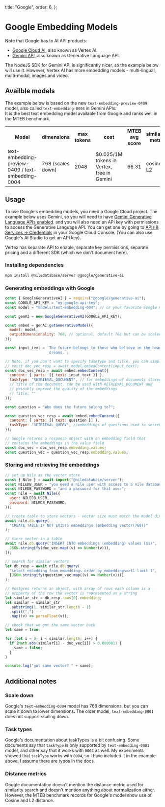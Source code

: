   title: "Google",
  order: 6,
};

# Google Embedding Models

Note that Google has to AI API products:

- [Google Cloud AI](https://cloud.google.com/ai-platform), also known as Vertex AI.
- [Gemini API](https://ai.google.dev/gemini-api/docs), also known as Generative Language API.

The NodeJS SDK for Gemini API is significantly nicer, so the example below will use it.
However, Vertex AI has more embedding models - multi-lingual, multi-modal, images and video.

## Availble models

The example below is based on the new `text-embedding-preview-0409` model, also called `text-embedding-0004` in Gemini APIs.\
It is the best text embedding model available from Google and ranks well in the MTEB benchmark.

<table suppressHydrationWarning>
  <tr>
    <th>Model</th>
    <th>dimensions</th>
    <th>max tokens</th>
    <th>cost</th>
    <th>MTEB avg score</th>
    <th>similarity metric</th>
  </tr>
  <tr>
    <td>text-embedding-preview-0409 / text-embedding-0004</td>
    <td>768 (scales down)</td>
    <td>2048</td>
    <td> $0.025/1M tokens in Vertex, free in Gemini</td>
    <td>66.31</td>
    <td>cosine, L2</td>
  </tr>
</table>

## Usage

To use Google's embedding models, you need a Google Cloud project. The example below uses Gemini, so you will need to have
[Gemini Generative Language APIs enabled](https://console.developers.google.com/apis/api/generativelanguage.googleapis.com/overview).
and you will also need an API key with permissions to access the Generative Language API. You can get one by going to
[APIs & Services -> Credentials](https://console.cloud.google.com/apis/credentials) in your Google Cloud
Console. (You can also use Google's AI Studio to get an API key).

Vertex has separate API to enable, separate key permissions, separate pricing and a different SDK
(which we don't document here).

### Installing dependencies

```bash
npm install @niledatabase/server @google/generative-ai
```

### Generating embeddings with Google

```javascript
const { GoogleGenerativeAI } = require("@google/generative-ai");
const GOOGLE_API_KEY = "my-google-api-key";
const model = "models/text-embedding-004"; // or your favorite Google model

const genAI = new GoogleGenerativeAI(GOOGLE_API_KEY);

const embed = genAI.getGenerativeModel({
  model: model,
  outputDimensionality: 768, // optional, default 768 but can be scaled down
});

const input_text = `The future belongs to those who believe in the beauty of their 
                    dreams.`;

// Note, if you don't want to specify taskType and title, you can simply use:
// const doc_vec_resp = await model.embedContent(input_text);
const doc_vec_resp = await embed.embedContent({
  content: { parts: [{ text: input_text }] },
  taskType: "RETRIEVAL_DOCUMENT", // for embeddings of documents stored in pg_vector
  // title of the document. can be used with RETRIEVAL_DOCUMENT and
  // possibly improve the quality of the embeddings
  // title: ""
});

const question = "Who does the future belong to?";

const question_vec_resp = await embed.embedContent({
  content: { parts: [{ text: question }] },
  taskType: "RETRIEVAL_QUERY", //embeddings of questions used to search documents
});

// Google returns a response object with an embedding field that
// contains the embeddings in the value field
const doc_vec = doc_vec_resp.embedding.values;
const question_vec = question_vec_resp.embedding.values;
```

### Storing and retrieving the embeddings

```javascript
// set up Nile as the vector store
const { Nile } = await import("@niledatabase/server");
const NILEDB_USER = "you need a nile user with access to a nile database";
const NILEDB_PASSWORD = "and a password for that user";
const nile = await Nile({
  user: NILEDB_USER,
  password: NILEDB_PASSWORD,
});

// create table to store vectors - vector size must match the model dimensions
await nile.db.query(
  "CREATE TABLE IF NOT EXISTS embeddings (embedding vector(768))"
);

// store vector in a table
await nile.db.query("INSERT INTO embeddings (embedding) values ($1)", [
  JSON.stringify(doc_vec.map((v) => Number(v))),
]);

// search for similar vectors
let db_resp = await nile.db.query(
  "select embedding from embeddings order by embedding<=>$1 limit 1",
  [JSON.stringify(question_vec.map((v) => Number(v)))]
);

// Postgres returns an object, with array of rows each column is a
// property of the row the vector is represented as a string
let similar_str = db_resp.rows[0].embedding;
let similar = similar_str
  .substring(1, similar_str.length - 1)
  .split(",")
  .map((v) => parseFloat(v));

// check that we got the same vector back
let same = true;

for (let i = 0; i < similar.length; i++) {
  if (Math.abs(similar[i] - doc_vec[i]) > 0.000001) {
    same = false;
  }
}

console.log("got same vector? " + same);
```

## Additional notes

### Scale down

Google's `text-embedding-0004` model has 768 dimensions, but you can scale it down to lower dimensions.
The older model, `text-embedding-0001` does not support scaling down.

### Task types

Google's documentation about taskTypes is a bit confusing. Some documents say that `taskType` is only supported
by `text-embedding-0001` model, and other say that it works with `0004` as well. My experiments showed that
`taskType` works with `0004`, so I have included it in the example above. I assume there are typos in the docs.

### Distance metrics

Google documentation doesn't mention the distance metric used for similarity search and doesn't mention anything
about normalization either. However, the MTEB benchmark records for Google's model show use of Cosine and L2 distance.

